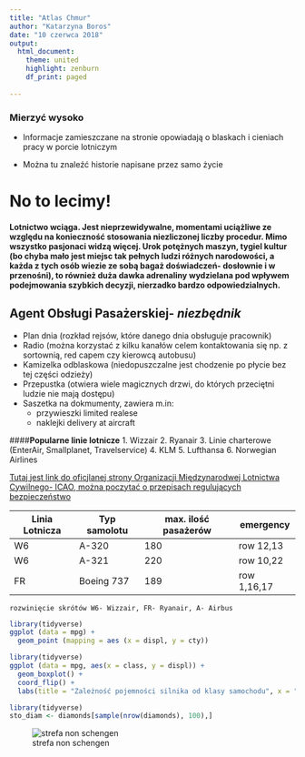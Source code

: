 ---
title: "Atlas Chmur"
author: "Katarzyna Boros"
date: "10 czerwca 2018"
output:
  html_document:
    theme: united
    highlight: zenburn
    df_print: paged
  
---
### Mierzyć wysoko

* Informacje zamieszczane na stronie opowiadają o blaskach i cieniach pracy w porcie lotniczym 

* Można tu znaleźć historie napisane przez samo życie


# No to lecimy! 

#### Lotnictwo wciąga. Jest nieprzewidywalne, momentami uciążliwe ze względu na konieczność stosowania niezliczonej liczby procedur. Mimo wszystko pasjonaci widzą więcej. Urok potężnych maszyn, tygiel kultur (bo chyba mało jest miejsc tak pełnych ludzi różnych narodowości, a każda z tych osób wiezie ze sobą bagaż doświadczeń- dosłownie i w przenośni), to również duża dawka adrenaliny wydzielana pod wpływem podejmowania szybkich decyzji, nierzadko bardzo odpowiedzialnych. 

## Agent Obsługi Pasażerskiej- *niezbędnik*

* Plan dnia (rozkład rejsów, które danego dnia obsługuje pracownik)
* Radio (można korzystać z kilku kanałów celem kontaktowania się np. z sortownią, red capem czy kierowcą autobusu)
* Kamizelka odblaskowa (niedopuszczalne jest chodzenie po płycie bez tej części odzieży)
* Przepustka (otwiera wiele magicznych drzwi, do których przeciętni ludzie nie mają dostępu)
* Saszetka na dokmumenty, zawiera m.in:
  + przywieszki limited realese
  + naklejki delivery at aircraft 
  
####**Popularne linie lotnicze**
1. Wizzair
2. Ryanair
3. Linie charterowe (EnterAir, Smallplanet, Travelservice)
4. KLM
5. Lufthansa
6. Norwegian Airlines

[Tutaj jest link do oficjlanej strony Organizacji Międzynarodwej Lotnictwa Cywilnego- ICAO, można poczytać o przepisach regulujących bezpieczeństwo](https://www.icao.int/Pages/default.aspx)



| Linia Lotnicza | Typ samolotu | max. ilość pasażerów | emergency |
|----------------|--------------|----------------------|-----------|
|       W6       |   A-320      |    180               | row 12,13 |
|       W6       |   A-321      |    220               | row 10,22 |
| FR             |  Boeing 737| 189| row 1,16,17|


` rozwinięcie skrótów W6- Wizzair, FR- Ryanair, A- Airbus` 

```{r include = TRUE }
library(tidyverse)
ggplot (data = mpg) +
  geom_point (mapping = aes (x = displ, y = cty))
```


```{r echo=FALSE}
library(tidyverse)
ggplot (data = mpg, aes(x = class, y = displ)) +
  geom_boxplot() +
  coord_flip() +
  labs(title = "Zależność pojemności silnika od klasy samochodu", x = "Klasa", y = "Pojemność")
```

```{r echo=TRUE}
library(tidyverse)
sto_diam <- diamonds[sample(nrow(diamonds), 100),]
```


![strefa non schengen](plik.jpg)
